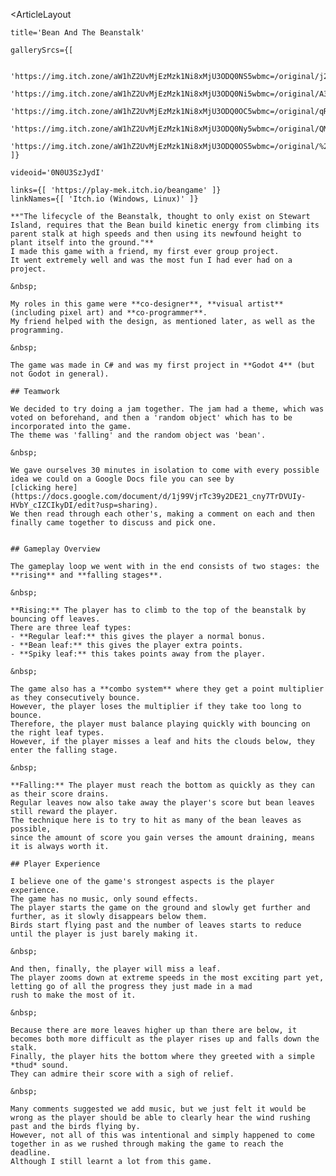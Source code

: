 

<ArticleLayout 

    title='Bean And The Beanstalk'

    gallerySrcs={[

        'https://img.itch.zone/aW1hZ2UvMjEzMzk1Ni8xMjU3ODQ0NS5wbmc=/original/j2EUGQ.png',
        'https://img.itch.zone/aW1hZ2UvMjEzMzk1Ni8xMjU3ODQ0Ni5wbmc=/original/A3833m.png',
        'https://img.itch.zone/aW1hZ2UvMjEzMzk1Ni8xMjU3ODQ0OC5wbmc=/original/qRusYQ.png',
        'https://img.itch.zone/aW1hZ2UvMjEzMzk1Ni8xMjU3ODQ0Ny5wbmc=/original/QM0q%2Bv.png',
        'https://img.itch.zone/aW1hZ2UvMjEzMzk1Ni8xMjU3ODQ0OS5wbmc=/original/%2BbC8jn.png',
    ]}

    videoid='0N0U3SzJydI'

    links={[ 'https://play-mek.itch.io/beangame' ]}
    linkNames={[ 'Itch.io (Windows, Linux)' ]}
>
    **"The lifecycle of the Beanstalk, thought to only exist on Stewart Island, requires that the Bean build kinetic energy from climbing its
    parent stalk at high speeds and then using its newfound height to plant itself into the ground."**
    I made this game with a friend, my first ever group project.
    It went extremely well and was the most fun I had ever had on a project.

    &nbsp;  

    My roles in this game were **co-designer**, **visual artist** (including pixel art) and **co-programmer**.
    My friend helped with the design, as mentioned later, as well as the programming.

    &nbsp;  

    The game was made in C# and was my first project in **Godot 4** (but not Godot in general).

    ## Teamwork

    We decided to try doing a jam together. The jam had a theme, which was voted on beforehand, and then a 'random object' which has to be incorporated into the game.
    The theme was 'falling' and the random object was 'bean'.

    &nbsp;  

    We gave ourselves 30 minutes in isolation to come with every possible idea we could on a Google Docs file you can see by
    [clicking here](https://docs.google.com/document/d/1j99VjrTc39y2DE21_cny7TrDVUIy-HVbY_cIZCIkyDI/edit?usp=sharing).
    We then read through each other's, making a comment on each and then finally came together to discuss and pick one.


    ## Gameplay Overview
    
    The gameplay loop we went with in the end consists of two stages: the **rising** and **falling stages**.

    &nbsp;  

    **Rising:** The player has to climb to the top of the beanstalk by bouncing off leaves.
    There are three leaf types:
    - **Regular leaf:** this gives the player a normal bonus.
    - **Bean leaf:** this gives the player extra points.
    - **Spiky leaf:** this takes points away from the player.

    &nbsp;  

    The game also has a **combo system** where they get a point multiplier as they consecutively bounce.
    However, the player loses the multiplier if they take too long to bounce.
    Therefore, the player must balance playing quickly with bouncing on the right leaf types.
    However, if the player misses a leaf and hits the clouds below, they enter the falling stage.

    &nbsp;  

    **Falling:** The player must reach the bottom as quickly as they can as their score drains.
    Regular leaves now also take away the player's score but bean leaves still reward the player.
    The technique here is to try to hit as many of the bean leaves as possible,
    since the amount of score you gain verses the amount draining, means it is always worth it.
    
    ## Player Experience

    I believe one of the game's strongest aspects is the player experience.
    The game has no music, only sound effects.
    The player starts the game on the ground and slowly get further and further, as it slowly disappears below them.
    Birds start flying past and the number of leaves starts to reduce until the player is just barely making it.

    &nbsp;  

    And then, finally, the player will miss a leaf.
    The player zooms down at extreme speeds in the most exciting part yet, letting go of all the progress they just made in a mad
    rush to make the most of it.
    
    &nbsp;  

    Because there are more leaves higher up than there are below, it becomes both more difficult as the player rises up and falls down the stalk.
    Finally, the player hits the bottom where they greeted with a simple *thud* sound.
    They can admire their score with a sigh of relief.

    &nbsp;  

    Many comments suggested we add music, but we just felt it would be wrong as the player should be able to clearly hear the wind rushing past and the birds flying by.
    However, not all of this was intentional and simply happened to come together in as we rushed through making the game to reach the deadline.
    Although I still learnt a lot from this game.


</ArticleLayout>

